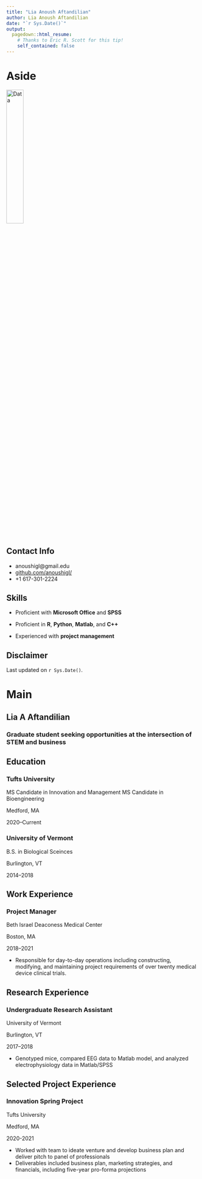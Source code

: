 ```yaml
---
title: "Lia Anoush Aftandilian"
author: Lia Anoush Aftandilian
date: "`r Sys.Date()`"
output:
  pagedown::html_resume:
    # Thanks to Eric R. Scott for this tip! 
    self_contained: false
---
```


Aside
================================================================================


![Data](data_icon.png){width=30%}
<!-- ![Data](`r here::here("data_icon.png")`) -->



Contact Info {#contact}
--------------------------------------------------------------------------------

- <i class="fa fa-envelope"></i>anoushigl@gmail.edu
- <i class="fa fa-github"></i> [github.com/anoushigl/](https://github.com/anoushigl/)
- <i class="fa fa-phone"></i> +1 617-301-2224


Skills {#skills}
--------------------------------------------------------------------------------

- Proficient with **Microsoft Office** and **SPSS**

- Proficient in **R**, **Python**, **Matlab**, and **C++**

- Experienced with **project management**



Disclaimer {#disclaimer}
--------------------------------------------------------------------------------

<!--This resume was made with the R package [**pagedown**](https://github.com/rstudio/pagedown).-->

Last updated on `r Sys.Date()`.



Main
================================================================================

Lia A Aftandilian {#title}
--------------------------------------------------------------------------------

### Graduate student seeking opportunities at the intersection of STEM and business


Education {data-icon=graduation-cap data-concise=true}
--------------------------------------------------------------------------------

### Tufts University

MS Candidate in Innovation and Management
MS Candidate in Bioengineering

Medford, MA

2020--Current


### University of Vermont

B.S. in Biological Sceinces

Burlington, VT

2014--2018



Work Experience {data-icon=comment-alt}
--------------------------------------------------------------------------------

### Project Manager

Beth Israel Deaconess Medical Center

Boston, MA

2018--2021

- Responsible for day-to-day operations including constructing, modifying, and maintaining project requirements of over twenty medical device clinical trials.  

Research Experience {data-icon=flask}
--------------------------------------------------------------------------------
### Undergraduate Research Assistant

University of Vermont

Burlington, VT

2017--2018

- Genotyped mice, compared EEG data to Matlab model, and analyzed electrophysiology data in Matlab/SPSS


Selected Project Experience {data-icon=chalkboard-teacher}
--------------------------------------------------------------------------------

### Innovation Spring Project

Tufts University

Medford, MA

2020-2021

<!--::: concise-->
- Worked with team to ideate venture and develop business plan and deliver pitch to panel of professionals
- Deliverables included business plan, marketing strategies, and financials, including five-year pro-forma projections

<!--:::-->









